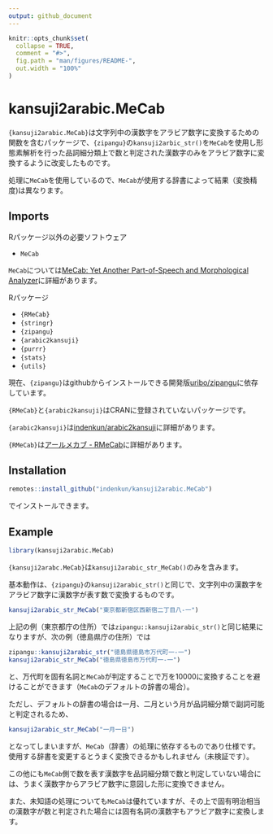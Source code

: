 ```yaml
---
output: github_document
---
```


<!-- README.md is generated from README.Rmd. Please edit that file -->

```r
knitr::opts_chunk$set(
  collapse = TRUE,
  comment = "#>",
  fig.path = "man/figures/README-",
  out.width = "100%"
)
```

# kansuji2arabic.MeCab

<!-- badges: start -->
<!-- badges: end -->

`{kansuji2arabic.MeCab}`は文字列中の漢数字をアラビア数字に変換するための関数を含むパッケージで、`{zipangu}`の`kansuji2arbic_str()`を`MeCab`を使用し形態素解析を行った品詞細分類上で数と判定された漢数字のみをアラビア数字に変換するように改変したものです。

処理に`MeCab`を使用しているので、`MeCab`が使用する辞書によって結果（変換精度)は異なります。

## Imports

Rパッケージ以外の必要ソフトウェア

* `MeCab`

`MeCab`については[MeCab: Yet Another Part-of-Speech and Morphological Analyzer](https://taku910.github.io/mecab/)に詳細があります。

Rパッケージ

* `{RMeCab}`
* `{stringr}`
* `{zipangu}`
* `{arabic2kansuji}`
* `{purrr}`
* `{stats}`
* `{utils}`

現在、`{zipangu}`はgithubからインストールできる開発版[uribo/zipangu](https://github.com/uribo/zipangu)に依存しています。

`{RMeCab}`と`{arabic2kansuji}`はCRANに登録されていないパッケージです。

`{arabic2kansuji}`は[indenkun/arabic2kansuji](https://github.com/indenkun/arabic2kansuji)に詳細があります。

`{RMeCab}`は[アールメカブ - RMeCab](http://rmecab.jp/wiki/index.php?RMeCab)に詳細があります。

## Installation

``` r
remotes::install_github("indenkun/kansuji2arabic.MeCab")
```
でインストールできます。

## Example

```r
library(kansuji2arabic.MeCab)
```

`{kansuji2arabc.MeCab}`は`kansuji2arabic_str_MeCab()`のみを含みます。

基本動作は、`{zipangu}`の`kansuji2arabic_str()`と同じで、文字列中の漢数字をアラビア数字に漢数字が表す数で変換するものです。

```r
kansuji2arabic_str_MeCab("東京都新宿区西新宿二丁目八-一")
```

上記の例（東京都庁の住所）では`zipangu::kansuji2arabic_str()`と同じ結果になりますが、次の例（徳島県庁の住所）では

```r
zipangu::kansuji2arabic_str("徳島県徳島市万代町一-一")
kansuji2arabic_str_MeCab("徳島県徳島市万代町一-一")
```
と、万代町を固有名詞と`MeCab`が判定することで万を10000に変換することを避けることができます（`MeCab`のデフォルトの辞書の場合）。

ただし、デフォルトの辞書の場合は一月、二月という月が品詞細分類で副詞可能と判定されるため、
```r
kansuji2arabic_str_MeCab("一月一日")
```
となってしまいますが、`MeCab`（辞書）の処理に依存するものであり仕様です。使用する辞書を変更するとうまく変換できるかもしれません（未検証です）。

この他にも`MeCab`側で数を表す漢数字を品詞細分類で数と判定していない場合には、うまく漢数字からアラビア数字に意図した形に変換できません。

また、未知語の処理についても`MeCab`は優れていますが、その上で固有明治相当の漢数字が数と判定された場合には固有名詞の漢数字もアラビア数字に変換します。
